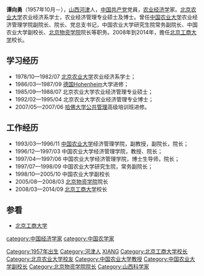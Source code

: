 '''谭向勇'''（1957年10月－），[[山西|山西]][[河津|河津]]人，[[中国共产党|中国共产党]]党員，[[农业经济学|农业经济学]]家。[[北京农业大学|北京农业大学]]农业经济系学士，农业经济管理专业硕士及博士。曾任[[中国农业大学|中国农业大学]]农业经济管理学院副院长、院长、党总支书记，中国农业大学研究生院常务副院长、中国农业大学副校长、[[北京物资学院|北京物资学院]]院长等职务。2008年到2014年，擔任[[北京工商大学|北京工商大学]]校长。

== 学习经历 ==
*1978/10—1982/07  [[北京农业大学|北京农业大学]]农业经济系学士；
*1986/03—1987/09  [[德国|德国]]Hohenheim大学进修；
*1985/09—1988/07  北京农业大学农业经济管理专业硕士；
*1992/02—1995/04  北京农业大学农业经济管理专业博士；
*2007/05—2007/06  [[哈佛大学|哈佛大学]][[公共管理|公共管理]]高级培训班进修。

== 工作经历 ==
*1993/03—1996/11  [[中国农业大学|中国农业大学]]经济管理学院，副教授，副院长，院长；
*1996/12—1997/03  中国农业大学经济管理学院，教授、院长；
*1997/04—1997/06  中国农业大学经济管理学院，博士生导师，院长；
*1997/07—1998/09  中国农业大学研究生院，常务副院长；
*1998/10—2005/10  中国农业大学副校长
*2005/08—2008/03  [[北京物资学院|北京物资学院]]院长
*2008/03—2014/09  [[北京工商大学|北京工商大学]]校长

== 参看 ==
*[[北京工商大学|北京工商大学]]

{{DEFAULTSORT:T谭}}
[[Category:1957年出生|Category:1957年出生]]
[[Category:河津人|Category:河津人]]
[[Category:谭姓|XIANG]]
[[category:中国经济学家|category:中国经济学家]]
[[category:中国农学家|category:中国农学家]]
[[Category:北京工商大学校长|Category:北京工商大学校长]]
[[Category:北京农业大学校友|Category:北京农业大学校友]]
[[Category:中国农业大学教授|Category:中国农业大学教授]]
[[Category:中国农业大学副校长|Category:中国农业大学副校长]]
[[Category:北京物资学院院长|Category:北京物资学院院长]]
[[Category:山西科学家|Category:山西科学家]]